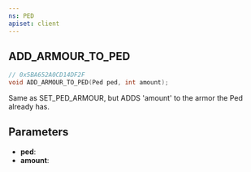 ```yaml
---
ns: PED
apiset: client
---
```

## ADD_ARMOUR_TO_PED

```c
// 0x5BA652A0CD14DF2F
void ADD_ARMOUR_TO_PED(Ped ped, int amount);
```

Same as SET_PED_ARMOUR, but ADDS 'amount' to the armor the Ped already has.

## Parameters
* **ped**:
* **amount**: